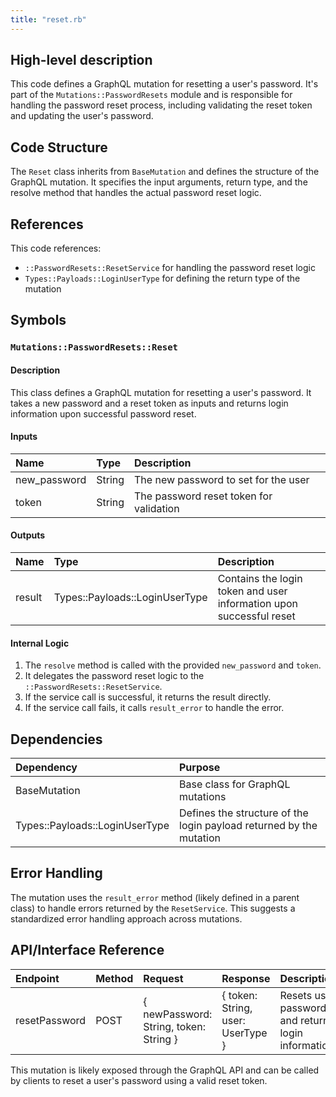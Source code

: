 ```yaml
---
title: "reset.rb"
---
```


## High-level description
This code defines a GraphQL mutation for resetting a user's password. It's part of the `Mutations::PasswordResets` module and is responsible for handling the password reset process, including validating the reset token and updating the user's password.

## Code Structure
The `Reset` class inherits from `BaseMutation` and defines the structure of the GraphQL mutation. It specifies the input arguments, return type, and the resolve method that handles the actual password reset logic.

## References
This code references:
- `::PasswordResets::ResetService` for handling the password reset logic
- `Types::Payloads::LoginUserType` for defining the return type of the mutation

## Symbols

### `Mutations::PasswordResets::Reset`
#### Description
This class defines a GraphQL mutation for resetting a user's password. It takes a new password and a reset token as inputs and returns login information upon successful password reset.

#### Inputs
| Name | Type | Description |
|:-----|:-----|:------------|
| new_password | String | The new password to set for the user |
| token | String | The password reset token for validation |

#### Outputs
| Name | Type | Description |
|:-----|:-----|:------------|
| result | Types::Payloads::LoginUserType | Contains the login token and user information upon successful reset |

#### Internal Logic
1. The `resolve` method is called with the provided `new_password` and `token`.
2. It delegates the password reset logic to the `::PasswordResets::ResetService`.
3. If the service call is successful, it returns the result directly.
4. If the service call fails, it calls `result_error` to handle the error.

## Dependencies
| Dependency | Purpose |
|:-----------|:--------|
| BaseMutation | Base class for GraphQL mutations |
| Types::Payloads::LoginUserType | Defines the structure of the login payload returned by the mutation |

## Error Handling
The mutation uses the `result_error` method (likely defined in a parent class) to handle errors returned by the `ResetService`. This suggests a standardized error handling approach across mutations.

## API/Interface Reference
| Endpoint | Method | Request | Response | Description |
|:---------|:-------|:--------|:---------|:------------|
| resetPassword | POST | \{ newPassword: String, token: String \} | \{ token: String, user: UserType \} | Resets user password and returns login information |

This mutation is likely exposed through the GraphQL API and can be called by clients to reset a user's password using a valid reset token.
